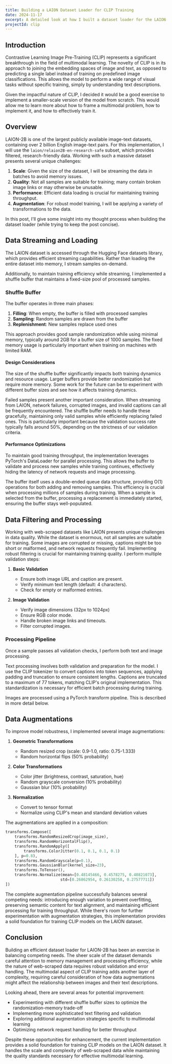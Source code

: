 ```yaml
---
title: Building a LAION Dataset Loader for CLIP Training
date: 2024-11-17
excerpt: A detailed look at how I built a dataset loader for the LAION-2B dataset using PyTorch.
projectId: clip
---
```


## Introduction

Contrastive Learning Image Pre-Training (CLIP) represents a significant breakthrough in the field of 
multimodal learning. The novelty of CLIP is in its approach to joining the embedding spaces of image 
and text, as opposed to predicting a single label instead of training on predefined image
classifications. This allows the model to perform a wide range of visual tasks without specific 
training, simply by understanding text descriptions.

Given the impactful nature of CLIP, I decided it would be a good exercise to implement a smaller-scale
version of the model from scratch. This would allow me to learn more about how to frame a multimodal
problem, how to implement it, and how to effectively train it.

## Overview

LAION-2B is one of the largest publicly available image-text datasets, containing over 2 billion English 
image-text pairs. For this implementation, I will use the `laion/relaion2B-en-research-safe` subset, 
which provides filtered, research-friendly data. Working with such a massive dataset presents several 
unique challenges:

1. **Scale**: Given the size of the dataset, I will be streaming the data in batches to avoid memory issues.
2. **Quality**: Not all samples are suitable for training; many contain broken image links or may otherwise
   be unusable.
3. **Performance**: Efficient data loading is crucial for maintaining training throughput.
4. **Augmentation**: For robust model training, I will be applying a variety of transformations to the 
   data.

In this post, I'll give some insight into my thought process when building the dataset loader (while 
trying to keep the post concise).

## Data Streaming and Loading

The LAION dataset is accessed through the Hugging Face datasets library, which provides efficient streaming
capabilities. Rather than loading the entire dataset into memory, I stream samples on-demand.

Additionally, to maintain training efficiency while streaming, I implemented a shuffle buffer that maintains a fixed-size
pool of processed samples. 

### Shuffle Buffer

The buffer operates in three main phases:

1. **Filling**: When empty, the buffer is filled with processed samples
2. **Sampling**: Random samples are drawn from the buffer
3. **Replenishment**: New samples replace used ones

This approach provides good sample randomization while using minimal memory, typically around 2GB for 
a buffer size of 1000 samples. The fixed memory usage is particularly important when training on 
machines with limited RAM.

#### Design Considerations

The size of the shuffle buffer significantly impacts both training dynamics and resource usage. Larger 
buffers provide better randomization but require more memory. Some work for the future can be to 
experiment with different buffer sizes and see how it affects training dynamics.

Failed samples present another important consideration. When streaming from LAION, network failures, 
corrupted images, and invalid captions can all be frequently encountered. The shuffle buffer needs to handle 
these gracefully, maintaining only valid samples while efficiently replacing failed ones. This is 
particularly important because the validation success rate typically falls around 50%, depending on 
the strictness of our validation criteria.

#### Performance Optimizations

To maintain good training throughput, the implementation leverages PyTorch's DataLoader for parallel 
processing. This allows the buffer to validate and process new samples while training continues, 
effectively hiding the latency of network requests and image processing.

The buffer itself uses a double-ended queue data structure, providing O(1) operations for both adding 
and removing samples. This efficiency is crucial when processing millions of samples during training. 
When a sample is selected from the buffer, processing a replacement is immediately started, ensuring the 
buffer stays well-populated.

## Data Filtering and Processing

Working with web-scraped datasets like LAION presents unique challenges in data quality. While the dataset 
is enormous, not all samples are suitable for training. Some images are corrupted or missing, captions 
might be too short or malformed, and network requests frequently fail. Implementing robust filtering is 
crucial for maintaining training quality. I perform multiple validation steps:

1. **Basic Validation**
   - Ensure both image URL and caption are present.
   - Verify minimum text length (default: 4 characters).
   - Check for empty or malformed entries.

2. **Image Validation**
   - Verify image dimensions (32px to 1024px)
   - Ensure RGB color mode.
   - Handle broken image links and timeouts.
   - Filter corrupted images.

### Processing Pipeline

Once a sample passes all validation checks, I perform both text and image processing.

Text processing involves both validation and preparation for the model. I use the CLIP tokenizer to 
convert captions into token sequences, applying padding and truncation to ensure consistent lengths. 
Captions are truncated to a maximum of 77 tokens, matching CLIP's original implementation. This 
standardization is necessary for efficient batch processing during training. 

Images are processed using a PyTorch transform pipeline. This is described in more detail below.

## Data Augmentations

To improve model robustness, I implemented several image augmentations:

1. **Geometric Transformations**
   - Random resized crop (scale: 0.9-1.0, ratio: 0.75-1.333)
   - Random horizontal flips (50% probability)

2. **Color Transformations**
   - Color jitter (brightness, contrast, saturation, hue)
   - Random grayscale conversion (10% probability)
   - Gaussian blur (10% probability)

3. **Normalization**
   - Convert to tensor format
   - Normalize using CLIP's mean and standard deviation values

The augmentations are applied in a composition:

```python
transforms.Compose([
    transforms.RandomResizedCrop(image_size),
    transforms.RandomHorizontalFlip(),
    transforms.RandomApply([
        transforms.ColorJitter(0.1, 0.1, 0.1, 0.1)
    ], p=0.8),
    transforms.RandomGrayscale(p=0.1),
    transforms.GaussianBlur(kernel_size=23),
    transforms.ToTensor(),
    transforms.Normalize(mean=[0.48145466, 0.4578275, 0.40821073],
                        std=[0.26862954, 0.26130258, 0.27577711])
])
```

The complete augmentation pipeline successfully balances several competing needs: introducing enough 
variation to prevent overfitting, preserving semantic content for text alignment, and maintaining 
efficient processing for training throughput. While there's room for further experimentation with 
augmentation strategies, this implementation provides a solid foundation for training CLIP models on 
the LAION dataset.


## Conclusion

Building an efficient dataset loader for LAION-2B has been an exercise in balancing competing needs. 
The sheer scale of the dataset demands careful attention to memory management and processing 
efficiency, while the nature of web-scraped data requires robust validation and error handling. The 
multimodal aspect of CLIP training adds another layer of complexity, requiring careful consideration 
of how data augmentations might affect the relationship between images and their text descriptions.

Looking ahead, there are several areas for potential improvement:
- Experimenting with different shuffle buffer sizes to optimize the randomization-memory trade-off
- Implementing more sophisticated text filtering and validation
- Exploring additional augmentation strategies specific to multimodal learning
- Optimizing network request handling for better throughput

Despite these opportunities for enhancement, the current implementation provides a solid foundation for 
training CLIP models on the LAION dataset. It handles the scale and complexity of web-scraped data 
while maintaining the quality standards necessary for effective multimodal learning.
